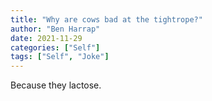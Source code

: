 ```yaml
---
title: "Why are cows bad at the tightrope?"
author: "Ben Harrap"
date: 2021-11-29
categories: ["Self"]
tags: ["Self", "Joke"]
---
```


Because they lactose.
